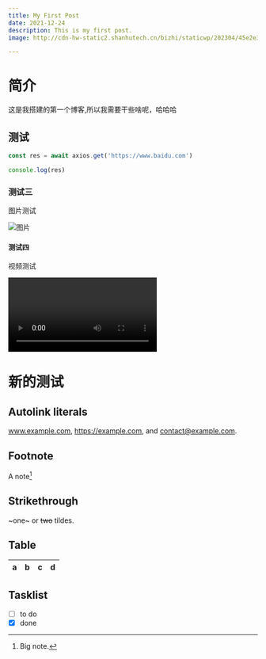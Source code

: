 ```yaml
---
title: My First Post
date: 2021-12-24
description: This is my first post.
image: http://cdn-hw-static2.shanhutech.cn/bizhi/staticwp/202304/45e2e370615f8766e0eae1d13f59274b--1195357847.jpg

---
```

# 简介
这是我搭建的第一个博客,所以我需要干些啥呢，哈哈哈
## 测试

```js
const res = await axios.get('https://www.baidu.com')

console.log(res)
```
### 测试三
图片测试

![图片](https://pic1.zhimg.com/v2-bdf7308b84702922e6d0e1a85d9c7b08_l.jpg?source=1def8aca)
#### 测试四
视频测试

<Video url='//player.bilibili.com/player.html?isOutside=true&aid=1654914731&bvid=BV1WE421F7mM&cid=1557409429&p=1'></Video>

# 新的测试
## Autolink literals

www.example.com, https://example.com, and contact@example.com.

## Footnote

A note[^1]

[^1]: Big note.

## Strikethrough

~one~ or ~~two~~ tildes.

## Table

| a | b  |  c |  d  |
| - | :- | -: | :-: |

## Tasklist

* [ ] to do
* [x] done

